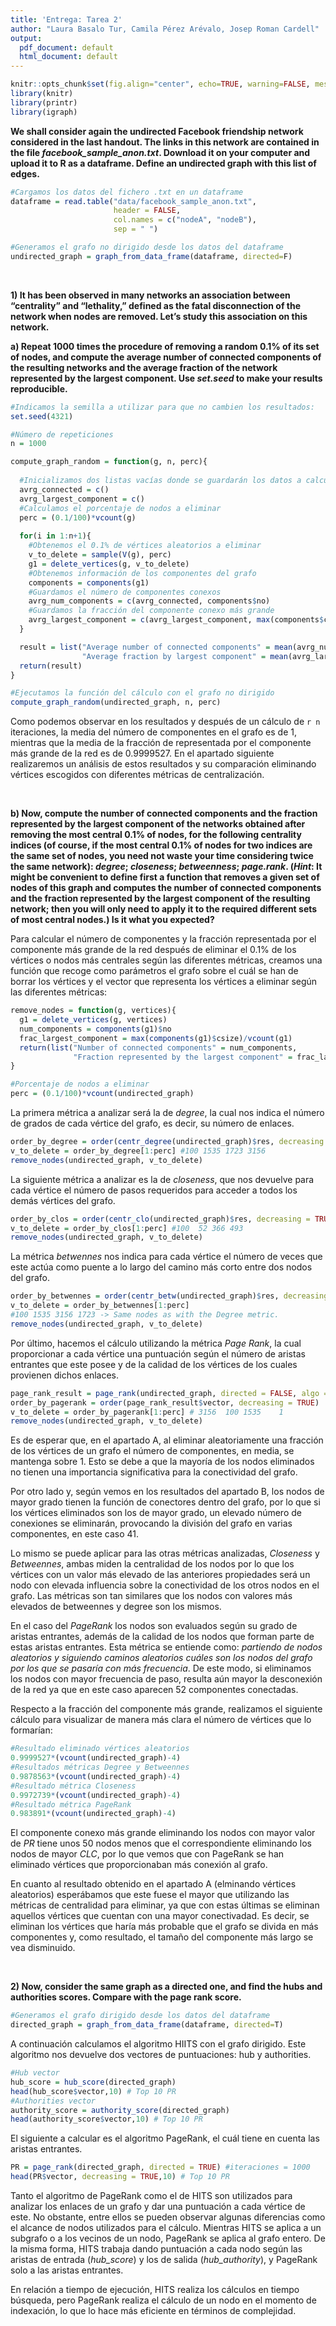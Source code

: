 ```yaml
---
title: 'Entrega: Tarea 2'
author: "Laura Basalo Tur, Camila Pérez Arévalo, Josep Roman Cardell"
output:
  pdf_document: default
  html_document: default
---
```



```r
knitr::opts_chunk$set(fig.align="center", echo=TRUE, warning=FALSE, message=FALSE,autodep = TRUE,cache=TRUE)
library(knitr)
library(printr)
library(igraph)
```

**We shall consider again the undirected Facebook friendship network considered in the last handout. The links in this network are contained in the file *facebook_sample_anon.txt*. Download it on your computer and upload it to R as a dataframe. Define an undirected graph with this list of edges.**

```r
#Cargamos los datos del fichero .txt en un dataframe
dataframe = read.table("data/facebook_sample_anon.txt",
                       header = FALSE, 
                       col.names = c("nodeA", "nodeB"),
                       sep = " ")

#Generamos el grafo no dirigido desde los datos del dataframe
undirected_graph = graph_from_data_frame(dataframe, directed=F)

```


&nbsp;



**1) It has been observed in many networks an association between "centrality" and "lethality," defined as the fatal disconnection of the network when nodes are removed. Let's study this association on this network.**

**a) Repeat 1000 times the procedure of removing a random 0.1% of its set of nodes, and compute the average number of connected components of the resulting networks and the average fraction of the network represented by the largest component. Use *set.seed* to make your results reproducible.**


```r

#Indicamos la semilla a utilizar para que no cambien los resultados:
set.seed(4321)

#Número de repeticiones
n = 1000

compute_graph_random = function(g, n, perc){
  
  #Inicializamos dos listas vacías donde se guardarán los datos a calcular
  avrg_connected = c()
  avrg_largest_component = c()
  #Calculamos el porcentaje de nodos a eliminar
  perc = (0.1/100)*vcount(g)
  
  for(i in 1:n+1){
    #Obtenemos el 0.1% de vértices aleatorios a eliminar
    v_to_delete = sample(V(g), perc) 
    g1 = delete_vertices(g, v_to_delete)
    #Obtenemos información de los componentes del grafo
    components = components(g1)
    #Guardamos el número de componentes conexos
    avrg_num_components = c(avrg_connected, components$no)
    #Guardamos la fracción del componente conexo más grande
    avrg_largest_component = c(avrg_largest_component, max(components$csize)/vcount(g1)) 
  }

  result = list("Average number of connected components" = mean(avrg_num_components),
                "Average fraction by largest component" = mean(avrg_largest_component))
  return(result)
}

#Ejecutamos la función del cálculo con el grafo no dirigido
compute_graph_random(undirected_graph, n, perc)

```
Como podemos observar en los resultados y después de un cálculo de `r n` iteraciones, la media del número de componentes en el grafo es de 1, mientras que la media de la fracción de representada por el componente más grande de la red es de 0.9999527. En el apartado siguiente realizaremos un análisis de estos resultados y su comparación eliminando vértices escogidos con diferentes métricas de centralización.



&nbsp;


**b) Now, compute the number of connected components and the fraction represented by the largest component of the networks obtained after removing the most central 0.1% of nodes, for the following centrality indices (of course, if the most central 0.1% of nodes for two indices are the same set of nodes, you need not waste your time considering twice the same network): *degree*; *closeness*; *betweenness*; *page.rank*. (*Hint*: It might be convenient to define first a function that removes a given set of nodes of this graph and computes the number of connected components and the fraction represented by the largest component of the resulting network; then you will only need to apply it to the required different sets of most central nodes.) Is it what you expected? **

Para calcular el número de componentes y la fracción representada por el componente más grande de la red después de eliminar el 0.1% de los vértices o nodos más centrales según las diferentes métricas, creamos una función que recoge como parámetros el grafo sobre el cuál se han de borrar los vértices y el vector que representa los vértices a eliminar según las diferentes métricas:

```r
remove_nodes = function(g, vertices){
  g1 = delete_vertices(g, vertices)
  num_components = components(g1)$no
  frac_largest_component = max(components(g1)$csize)/vcount(g1)
  return(list("Number of connected components" = num_components,
              "Fraction represented by the largest component" = frac_largest_component))
}

#Porcentaje de nodos a eliminar
perc = (0.1/100)*vcount(undirected_graph)
```


La primera métrica a analizar será la de *degree*, la cual nos indica el número de grados de cada vértice del grafo, es decir, su número de enlaces.
```r
order_by_degree = order(centr_degree(undirected_graph)$res, decreasing = TRUE)
v_to_delete = order_by_degree[1:perc] #100 1535 1723 3156
remove_nodes(undirected_graph, v_to_delete)
```


La siguiente métrica a analizar es la de *closeness*, que nos devuelve para cada vértice el número de pasos requeridos para acceder a todos los demás vértices del grafo.
```r
order_by_clos = order(centr_clo(undirected_graph)$res, decreasing = TRUE)
v_to_delete = order_by_clos[1:perc] #100  52 366 493
remove_nodes(undirected_graph, v_to_delete)
```


La métrica *betwennes* nos indica para cada vértice el número de veces que este actúa como puente a lo largo del camino más corto entre dos nodos del grafo.
```r
order_by_betwennes = order(centr_betw(undirected_graph)$res, decreasing = TRUE)
v_to_delete = order_by_betwennes[1:perc]
#100 1535 3156 1723 -> Same nodes as with the Degree metric.
remove_nodes(undirected_graph, v_to_delete)
```

Por último, hacemos el cálculo utilizando la métrica *Page Rank*, la cual proporcionar a cada vértice una puntuación según el número de aristas entrantes que este posee y de la calidad de los vértices de los cuales provienen dichos enlaces.

```r
page_rank_result = page_rank(undirected_graph, directed = FALSE, algo = "power")
order_by_pagerank = order(page_rank_result$vector, decreasing = TRUE)
v_to_delete = order_by_pagerank[1:perc] # 3156  100 1535    1
remove_nodes(undirected_graph, v_to_delete)
```


Es de esperar que, en el apartado A, al eliminar aleatoriamente una fracción de los vértices de un grafo el número de componentes, en media, se mantenga sobre 1. Esto se debe a que la mayoría de los nodos eliminados no tienen una importancia significativa para la conectividad del grafo. 

Por otro lado y, según vemos en los resultados del apartado B, los nodos de mayor grado tienen la función de conectores dentro del grafo,  por lo que si los vértices eliminados son los de mayor grado, un elevado número de conexiones se eliminarán, provocando la división del grafo en varias componentes, en este caso 41. 

Lo mismo se puede aplicar para las otras métricas analizadas, *Closeness* y *Betweennes*, ambas miden la centralidad de los nodos por lo que los vértices con un valor más elevado de las anteriores propiedades será un nodo con elevada influencia sobre la conectividad de los otros nodos en el grafo. Las métricas son tan similares que los nodos con valores más elevados de betweennes y degree son los mismos.

En el caso del *PageRank* los nodos son evaluados según su grado de aristas entrantes, además de la calidad de los nodos que forman parte de estas aristas entrantes. Esta métrica se entiende como: *partiendo de nodos aleatorios y siguiendo caminos aleatorios cuáles son los nodos del grafo por los que se pasaría con más frecuencia*. De este modo, si eliminamos los nodos con mayor frecuencia de paso, resulta aún mayor la desconexión de la red ya que en este caso aparecen 52 componentes conectadas.


Respecto a la fracción del componente más grande, realizamos el siguiente cálculo para visualizar de manera más clara el número de vértices que lo formarían:
```r
#Resultado eliminado vértices aleatorios
0.9999527*(vcount(undirected_graph)-4)
#Resultados métricas Degree y Betweennes
0.9878563*(vcount(undirected_graph)-4) 
#Resultado métrica Closeness
0.9972739*(vcount(undirected_graph)-4)
#Resultado métrica PageRank
0.983891*(vcount(undirected_graph)-4)
```

El componente conexo más grande eliminando los nodos con mayor valor de $PR$ tiene unos 50 nodos menos que el correspondiente eliminando los nodos de mayor $CLC$, por lo que vemos que con PageRank se han eliminado vértices que proporcionaban más conexión al grafo.

En cuanto al resultado obtenido en el apartado A (elminando vértices aleatorios) esperábamos que este fuese el mayor que utilizando las métricas de centralidad para eliminar, ya que con estas últimas se eliminan aquellos vértices que cuentan con una mayor conectivadad. Es decir, se eliminan los vértices que haría más probable que el grafo se divida en más componentes y, como resultado, el tamaño del componente más largo se vea disminuido.



&nbsp;


**2) Now, consider the same graph as a directed one, and find the hubs and authorities scores. Compare with the page rank score.** 

```r
#Generamos el grafo dirigido desde los datos del dataframe
directed_graph = graph_from_data_frame(dataframe, directed=T)
```


A continuación calculamos el algoritmo HIITS con el grafo dirigido. Este algoritmo nos devuelve dos vectores de puntuaciones: hub y authorities.

```r
#Hub vector
hub_score = hub_score(directed_graph)
head(hub_score$vector,10) # Top 10 PR
#Authorities vector
authority_score = authority_score(directed_graph)
head(authority_score$vector,10) # Top 10 PR
```


El siguiente a calcular es el algoritmo PageRank, el cuál tiene en cuenta las aristas entrantes.
```r
PR = page_rank(directed_graph, directed = TRUE) #iteraciones = 1000
head(PR$vector, decreasing = TRUE,10) # Top 10 PR
```


Tanto el algoritmo de PageRank como el de HITS son utilizados para analizar los enlaces de un grafo y dar una puntuación a cada vértice de este. No obstante, entre ellos se pueden observar algunas diferencias como el alcance de nodos utilizados para el cálculo. Mientras HITS se aplica a un subgrafo o a los vecinos de un nodo, PageRank se aplica al grafo entero. De la misma forma, HITS trabaja dando puntuación a cada nodo según las aristas de entrada (*hub_score*) y los de salida (*hub_authority*), y PageRank solo a las aristas entrantes.

En relación a tiempo de ejecución, HITS realiza los cálculos en tiempo búsqueda, pero PageRank realiza el cálculo de un nodo en el momento de indexación, lo que lo hace más eficiente en términos de complejidad. 
